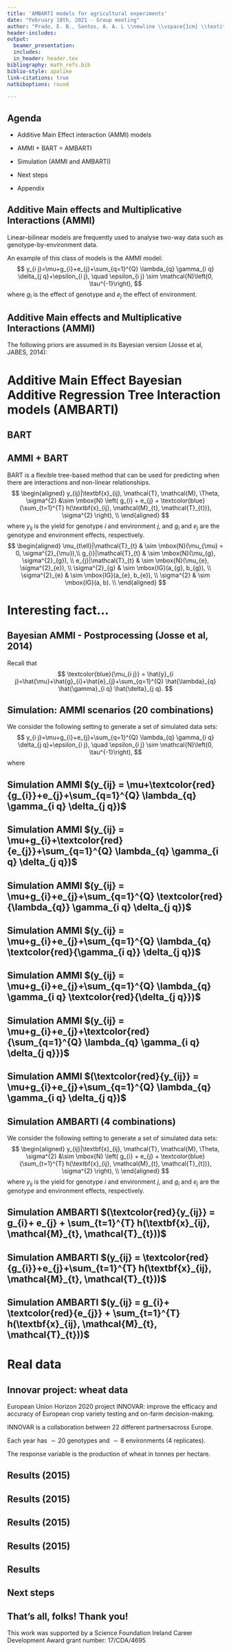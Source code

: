 ```yaml
---
title: 'AMBARTI models for agricultural experiments'
date: "February 18th, 2021 - Group meeting"
author: "Prado, E. B., Santos, A. A. L \\newline \\vspace{1cm} \\textit{Hamilton Institute \\& Dept. of Mathematics and Statistics} \\newline \\vspace{1cm} \\includegraphics[width=3cm]{MU_logo.jpg}"
header-includes:
output:
  beamer_presentation:
  includes:
  in_header: header.tex
bibliography: math_refs.bib
biblio-style: apalike
link-citations: true
natbiboptions: round

---
```

## Agenda
  
- Additive Main Effect interaction (AMMI) models
\vspace{0.5cm}

- AMMI + BART = AMBARTI
\vspace{0.5cm}

- Simulation (AMMI and AMBARTI)
\vspace{0.5cm}

- Next steps
\vspace{0.5cm}

- Appendix

<!-------------------------------------------------------------------------------------------------------------->
  <!-------------------------------------------------------------------------------------------------------------->
  
## Additive Main effects and Multiplicative Interactions (AMMI)
  
Linear–bilinear models are frequently used to analyse two-way data such as
genotype-by-environment data.

\vspace{0.1cm}
An example of this class of models is the AMMI model:
$$
  y_{i j}=\mu+g_{i}+e_{j}+\sum_{q=1}^{Q} \lambda_{q} \gamma_{i q} \delta_{j q}+\epsilon_{i j}, \quad \epsilon_{i j} \sim \mathcal{N}\left(0, \tau^{-1}\right),
$$
where $g_{i}$ is the effect of genotype and $e_{j}$ the effect of environment.

## Additive Main effects and Multiplicative Interactions (AMMI)

The following priors are assumed in its Bayesian version (Josse et al, JABES, 2014):
\vspace{-0.5cm}
\begin{eqnarray*} 
\mu & \sim& \mbox{N}\left(m, s_{\mu}^{2}\right), \\ 
g_{i} & \sim&  \mbox{N}\left(0, s_{g}^{2}\right), \\
e_{j} &\sim& \mbox{N}\left(0, s_{e}^{2}\right), \\
\left(\lambda_{q}\right)_{q=1, \ldots, Q} &\sim& \text { ordered sample of } Q \text { independent } \mbox{N}^{+}\left(0, s_{\lambda}^{2}\right), \\
\gamma_{1 q} & \sim&  \mbox{N}^{+}(0,1) \quad \text { for } q=1, \ldots, Q, \\
\gamma_{i q} & \sim&  \mbox{N}(0,1) \quad \text { for } i>1 \text { and } q=1, \ldots, Q, \\ \delta_{j q} & \sim&  \mbox{N}(0,1) \quad \text { for } j \geq 1 \text { and } q=1, \ldots, Q, \\
\sigma_{E} & \sim& \mbox{U}\left(0, S_{\mathrm{ME}}\right).
\end{eqnarray*}

<!-------------------------------------------------------------------------------------------------------------->
  <!-------------------------------------------------------------------------------------------------------------->
  
# Additive Main Effect Bayesian Additive Regression Tree Interaction models (AMBARTI)
  
## BART
  
\begin{figure}
\centering
\begin{tabular}{c}
\includegraphics[width=0.95\linewidth]{TreeTermsBART.pdf}
\end{tabular}
\end{figure}


## AMMI + BART

BART is a flexible tree-based method that can be used for predicting when there are interactions and non-linear relationships.
$$
\begin{aligned}
y_{ij}|\textbf{x}_{ij}, \mathcal{T}, \mathcal{M}, \Theta, \sigma^{2} &\sim \mbox{N} \left( g_{i} + e_{j} + \textcolor{blue}{\sum_{t=1}^{T} h(\textbf{x}_{ij}, \mathcal{M}_{t}, \mathcal{T}_{t})}, \sigma^{2} \right), \\
\end{aligned}
$$
where $y_{ij}$ is the yield for genotype $i$ and environment $j$, and $g_i$ and $e_j$ are the genotype and environment effects, respectively. 
$$
  \begin{aligned}
\mu_{t\ell}|\mathcal{T}_{t}  & \sim \mbox{N}(\mu_{\mu} = 0, \sigma^{2}_{\mu}),\\
g_{i}|\mathcal{T}_{t}   & \sim \mbox{N}(\mu_{g}, \sigma^{2}_{g}), \\
e_{j}|\mathcal{T}_{t}   & \sim \mbox{N}(\mu_{e}, \sigma^{2}_{e}), \\
\sigma^{2}_{g} & \sim \mbox{IG}(a_{g}, b_{g}), \\
\sigma^{2}_{e} & \sim \mbox{IG}(a_{e}, b_{e}), \\
\sigma^{2} & \sim \mbox{IG}(a, b). \\
\end{aligned}
$$
  
# Interesting fact...
  
## Bayesian AMMI - Postprocessing (Josse et al, 2014)
  Recall that
\vspace{-0.1cm}
$$
  \textcolor{blue}{\mu_{i j}} = \hat{y}_{i j}=\hat{\mu}+\hat{g}_{i}+\hat{e}_{j}+\sum_{q=1}^{Q} \hat{\lambda}_{q} \hat{\gamma}_{i q} \hat{\delta}_{j q}.
$$
  \textit{"This means that, concretely, $S$ matrices of size $I \times J$ are available
    as draws from the posterior distributions of the $\textcolor{blue}{\mu_{ij}}$. Thus, it is
    possible to \textcolor{blue}{apply a postprocessing on each matrix} $(s = 1, . . . , S)$ performing the classical
    procedure (in accordance with the chosen constraints): each matrix is centered by row and
    by column, and an SVD is applied on the resulting matrix. Consequently, for each $s$, \textcolor{blue}{new
    parameters ($\mu$, $g$, $e$, $\gamma$, $\delta$, $\lambda_{q}$) meeting the constraints are available}. Consequently, draws in the posterior distribution of the parameters (taking the $S$ new values) are available. Such a postprocessing makes it easier to interpret the results."}

## Simulation: AMMI scenarios (20 combinations)

We consider the following setting to generate a set of simulated data sets:
$$
y_{i j}=\mu+g_{i}+e_{j}+\sum_{q=1}^{Q} \lambda_{q} \gamma_{i q} \delta_{j q}+\epsilon_{i j}, \quad \epsilon_{i j} \sim \mathcal{N}\left(0, \tau^{-1}\right),
$$
where
\begin{itemize}
\item $\mu = 100$, $\tau = 1$.
\item $I = J = c(10, 25)$ (without repetitions).
\item $e_{j} \sim \mbox{N}(0, s_e)$, with $s_e = c(1,5)$.
\item $g_{i} \sim \mbox{N}(0, s_g)$, with $s_g = c(1,5)$.
\item $Q = c(1, 2, 3)$, with $\lambda = c(8, 12, [8, 12], [10, 12],[8, 10, 12])$.
\item We used RMSE (Root Mean Squared Error) and RRMSE (Relative Root Mean Squared Error).
\end{itemize}

## Simulation AMMI $(y_{ij} = \mu+\textcolor{red}{g_{i}}+e_{j}+\sum_{q=1}^{Q} \lambda_{q} \gamma_{i q} \delta_{j q})$

\begin{center}
\includegraphics[width=0.95\linewidth]{AMMI_I10_rrmse_gsa.pdf}
\end{center}

## Simulation AMMI $(y_{ij} = \mu+g_{i}+\textcolor{red}{e_{j}}+\sum_{q=1}^{Q} \lambda_{q} \gamma_{i q} \delta_{j q})$

\begin{center}
\includegraphics[width=0.95\linewidth]{AMMI_I10_rrmse_esa.pdf}
\end{center}

## Simulation AMMI $(y_{ij} = \mu+g_{i}+e_{j}+\sum_{q=1}^{Q} \textcolor{red}{\lambda_{q}} \gamma_{i q} \delta_{j q})$

\begin{center}
\includegraphics[width=0.95\linewidth]{AMMI_I10_lambda_rrmsesa.pdf}
\end{center}

## Simulation AMMI $(y_{ij} = \mu+g_{i}+e_{j}+\sum_{q=1}^{Q} \lambda_{q} \textcolor{red}{\gamma_{i q}} \delta_{j q})$

\begin{center}
\includegraphics[width=0.95\linewidth]{AMMI_I10_gamma_rrmsesa.pdf}
\end{center}

## Simulation AMMI $(y_{ij} = \mu+g_{i}+e_{j}+\sum_{q=1}^{Q} \lambda_{q} \gamma_{i q} \textcolor{red}{\delta_{j q}})$

\begin{center}
\includegraphics[width=0.95\linewidth]{AMMI_I10_delta_rrmsesa.pdf}
\end{center}

## Simulation AMMI $(y_{ij} = \mu+g_{i}+e_{j}+\textcolor{red}{\sum_{q=1}^{Q} \lambda_{q} \gamma_{i q} \delta_{j q}})$

\begin{center}
\includegraphics[width=0.95\linewidth]{AMMI_I10_rmse_blinearsa.pdf}
\end{center}

## Simulation AMMI $(\textcolor{red}{y_{ij}} = \mu+g_{i}+e_{j}+\sum_{q=1}^{Q} \lambda_{q} \gamma_{i q} \delta_{j q})$

\begin{center}
\includegraphics[width=0.95\linewidth]{AMMI_I10_y_test_rmsesa.pdf}
\end{center}

## Simulation AMBARTI (4 combinations)
We consider the following setting to generate a set of simulated data sets:
$$
  \begin{aligned}
y_{ij}|\textbf{x}_{ij}, \mathcal{T}, \mathcal{M}, \Theta, \sigma^{2} &\sim \mbox{N} \left( g_{i} + e_{j} + \textcolor{blue}{\sum_{t=1}^{T} h(\textbf{x}_{ij}, \mathcal{M}_{t}, \mathcal{T}_{t})}, \sigma^{2} \right), \\
\end{aligned}
$$
  where $y_{ij}$ is the yield for genotype $i$ and environment $j$, and $g_i$ and $e_j$ are the genotype and environment effects, respectively. 
\begin{itemize}
\item $\sigma^{2} = 1$, $T=200$.
\item $I = J = c(10, 25)$ (without repetitions).
\item $\mu_{t\ell}|\mathcal{T}_{t} \sim \mbox{N}(\mu_{\mu} = 0, \sigma^{2}_{\mu} = 3),$
  \item $e_{j} \sim \mbox{N}(0, s_e)$, with $s_e = c(1,5)$.
\item $g_{i} \sim \mbox{N}(0, s_g)$, with $s_g = c(1,5)$.
\end{itemize}

## Simulation AMBARTI $(\textcolor{red}{y_{ij}} = g_{i}+ e_{j} + \sum_{t=1}^{T} h(\textbf{x}_{ij}, \mathcal{M}_{t}, \mathcal{T}_{t}))$

\begin{center}
\includegraphics[width=0.95\linewidth]{AMBARTI_y_test_rmsesa.pdf}
\end{center}

## Simulation AMBARTI $(y_{ij} = \textcolor{red}{g_{i}}+e_{j}+\sum_{t=1}^{T} h(\textbf{x}_{ij}, \mathcal{M}_{t}, \mathcal{T}_{t}))$

\begin{center}
\includegraphics[width=0.95\linewidth]{AMBARTI_rrmse_gsa.pdf}
\end{center}

## Simulation AMBARTI $(y_{ij} = g_{i}+ \textcolor{red}{e_{j}} + \sum_{t=1}^{T} h(\textbf{x}_{ij}, \mathcal{M}_{t}, \mathcal{T}_{t}))$

\begin{center}
\includegraphics[width=0.95\linewidth]{AMBARTI_rrmse_esa.pdf}
\end{center}

# Real data

## Innovar project: wheat data \includegraphics[width=0.04\linewidth]{wheat2.png}

European Union Horizon 2020 project INNOVAR: improve the efficacy and accuracy of European crop variety testing and on-farm decision-making.
\vspace{0.4cm}

INNOVAR is a collaboration between 22 different partnersacross Europe.
\vspace{0.4cm}

Each year has $\sim 20$ genotypes and $\sim 8$ environments (4 replicates).
\vspace{0.4cm}

The response variable is the production of wheat in tonnes per hectare.

## Results (2015)

\begin{center}
\includegraphics[width=0.95\linewidth]{real_dataset_by_g.pdf}
\end{center}

## Results (2015)

\begin{center}
\includegraphics[width=0.95\linewidth]{real_dataset_by_e.pdf}
\end{center}

## Results (2015)

\begin{center}
\includegraphics[width=0.95\linewidth]{real_dataset_g.pdf}
\end{center}

## Results (2015)

\begin{center}
\includegraphics[width=0.95\linewidth]{real_dataset_e.pdf}
\end{center}

## Results
\begin{table}
\centering
 \begin{tabular}{ccc} 
 \hline
 Year &  AMMI & AMBARTI \\
 \hline
  2010 & 0.5030 & \textcolor{blue}{0.4814} \\
  2011 & 0.4539 & \textcolor{blue}{0.4263} \\
  2012 & 0.3755 & \textcolor{blue}{0.3029} \\
  2013 & 0.4416 & \textcolor{blue}{0.4247} \\
  2014 & 0.4644 & \textcolor{blue}{0.4386} \\
  2015 & 0.3811 & \textcolor{blue}{0.3389} \\
  2016 & 0.4205 & \textcolor{blue}{0.3830} \\
  2017 & 0.4175 & \textcolor{blue}{0.3928} \\
  2018 & 0.5659 & \textcolor{blue}{0.5532} \\
  2019 & 0.4509 & \textcolor{blue}{0.4010} \\
 \hline
 \end{tabular}
 \caption{RMSE for $\hat{y}$ on test data}
\end{table}


## Next steps

\begin{enumerate} 
\vspace{0.005cm}
\item Start writing the paper.
\end{enumerate}

## That's all, folks! Thank you!

This work was supported by a Science Foundation Ireland Career Development Award grant number: 17/CDA/4695
\begin{center}
\includegraphics[width=7cm]{SFI_logo.jpg}
\end{center}

<!-------------------------------------------------------------------------------------------------------------->
<!-------------------------------------------------------------------------------------------------------------->

